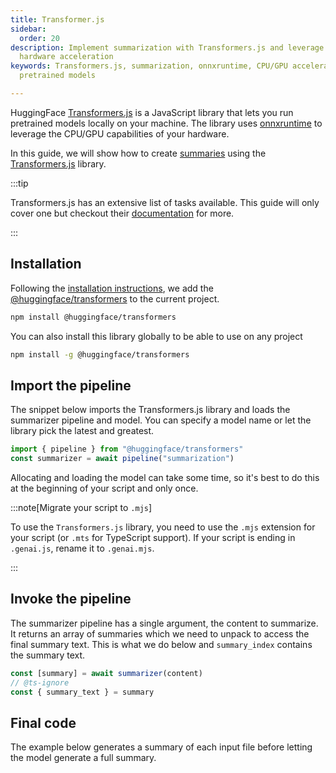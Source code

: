 ```yaml
---
title: Transformer.js
sidebar:
  order: 20
description: Implement summarization with Transformers.js and leverage local
  hardware acceleration
keywords: Transformers.js, summarization, onnxruntime, CPU/GPU acceleration,
  pretrained models

---
```



HuggingFace [Transformers.js](https://huggingface.co/docs/transformers.js/index) is a JavaScript library
that lets you run pretrained models locally on your machine. The library uses [onnxruntime](https://onnxruntime.ai/)
to leverage the CPU/GPU capabilities of your hardware.

In this guide, we will show how to create [summaries](https://huggingface.co/tasks/summarization) using the [Transformers.js](https://huggingface.co/docs/transformers.js/api/pipelines#module_pipelines.SummarizationPipeline) library.

:::tip

Transformers.js has an extensive list of tasks available. This guide will only cover one but checkout their [documentation](https://huggingface.co/docs/transformers.js/pipelines#tasks)
for more.

:::

## Installation

Following the [installation instructions](https://huggingface.co/docs/transformers.js/installation), 
we add the [@huggingface/transformers](https://www.npmjs.com/package/@huggingface/transformers) to the current project.

```bash
npm install @huggingface/transformers
```

You can also install this library globally to be able to use on any project

```bash "-g"
npm install -g @huggingface/transformers
```

## Import the pipeline

The snippet below imports the Transformers.js library and loads the summarizer pipeline and model.
You can specify a model name or let the library pick the latest and greatest.

```js
import { pipeline } from "@huggingface/transformers"
const summarizer = await pipeline("summarization")
```

Allocating and loading the model can take some time, 
so it's best to do this at the beginning of your script
and only once.

:::note[Migrate your script to `.mjs`]

To use the `Transformers.js` library, you need to use the `.mjs` extension for your script (or `.mts` for TypeScript support).
If your script is ending in `.genai.js`, rename it to `.genai.mjs`.

:::

## Invoke the pipeline

The summarizer pipeline has a single argument, the content to summarize. It returns an array of summaries
which we need to unpack to access the final summary text. This is what we do below and `summary_index` contains the summary text.

```js
const [summary] = await summarizer(content)
// @ts-ignore
const { summary_text } = summary
```

## Final code

The example below generates a summary of each input file
before letting the model generate a full summary.

<Code
    title="transformers.genai.mjs"
    code={sampleSrc}
    wrap={true}
    lang="js"
/>
